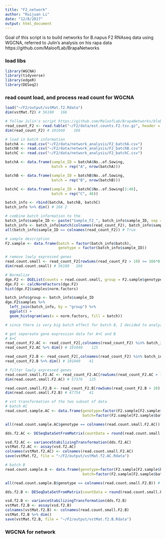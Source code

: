 ```yaml
---
title: "F2_network"
author: "Ruijuan Li"
date: "12/8/2017"
output: html_document
---
```


Goal of this script is to build networks for B.napus F2 RNAseq data using WGCNA, referred to Julin's analysis on his rapa data https://github.com/MaloofLab/BrapaNetworks 

### load libs
```r
library(WGCNA)
library(tidyverse)
library(edgeR)
library(DESeq2)
```

### read count load, and process read count for WGCNA  
```r
load("~/F2/output/vstMat.f2.Rdata")
dim(vstMat.f2) # 56180   166 

# follow Julin's script https://github.com/MaloofLab/BrapaNetworks/blob/master/ProcessCounts.Rmd 
read_count_F2 <- read.table("~/F2/data/est.counts.F2.tsv.gz", header = T, row.names = 1)
dim(read_count_F2) # 101040    166

# load in batch information 
batchA <- read.csv("~/F2/data/network_analysis/F2_batchA.csv")
batchB <- read.csv("~/F2/data/network_analysis/F2_batchB.csv")
batchC <- read.csv("~/F2/data/network_analysis/F2_batchC.csv")

batchA <- data.frame(sample_ID = batchA$No..of.Sowing, 
                     batch = rep("A", nrow(batchA)))

batchB <- data.frame(sample_ID = batchB$No..of.Sowing, 
                     batch = rep("B", nrow(batchB)))

batchC <- data.frame(sample_ID = batchC$No..of.Sowing[1:46], 
                     batch = rep("C", 46))

batch_info <- rbind(batchA, batchB, batchC) 
batch_info %>% dim() # 166 2 

# combine batch information to the 
batch_info$sample_ID <- paste("Sample_F2_", batch_info$sample_ID, sep = "")
batch_info <- batch_info[match(colnames(read_count_F2), batch_info$sample_ID),] # reorder batch_info to make it the same order as read count  
all(batch_info$sample_ID == colnames(read_count_F2)) # True 

# sample description 
F2.sample <- data.frame(batch = factor(batch_info$batch), 
                        genotype = factor(batch_info$sample_ID)) 

# remove lowly expressed genes 
read.count.small <- read_count_F2[rowSums(read_count_F2 > 10) >= 166*0.25,]
dim(read.count.small) # 56180   166   

# Normalize
dge.F2 <- DGEList(counts = read.count.small, group = F2.sample$genotype)
dge.F2 <- calcNormFactors(dge.F2)
hist(dge.F2$samples$norm.factors)

batch_info$group <- batch_info$sample_ID 
dge.F2$samples %>% 
  left_join(batch_info, by = "group") %>% 
  ggplot() + 
  geom_histogram(aes(x = norm.factors, fill = batch))

# since there is very big batch effect for batch B, I decided to analyze batch A+C and batch B seperately. 

# get sepereate gene expression data for A+C and B 
# A+C 
read_count_F2.AC <- read_count_F2[,colnames(read_count_F2) %in% batch_info$sample_ID[batch_info$batch == "A" | batch_info$batch == "C"]] 
read_count_F2.AC %>% dim() # 101040    125

read_count_F2.B <- read_count_F2[,colnames(read_count_F2) %in% batch_info$sample_ID[batch_info$batch == "B"]] 
read_count_F2.B %>% dim() # 101040    41 

# filter lowly expressed genes 
read.count.small.F2.AC <- read_count_F2.AC[rowSums(read_count_F2.AC > 10) >= 125*0.25,]
dim(read.count.small.F2.AC) # 57376   125 

read.count.small.F2.B <- read_count_F2.B[rowSums(read_count_F2.B > 10) >= 41*0.25,]
dim(read.count.small.F2.B) # 47754    41

# vst transformation of the two subset of data 
# batch AC 
read.count.sample.AC <- data.frame(genotype=factor(F2.sample[F2.sample$batch == "A" | F2.sample$batch == "C",]$genotype), 
                                   batch=factor(F2.sample[F2.sample$batch == "A" | F2.sample$batch == "C",]$batch)) 

all(read.count.sample.AC$genotype == colnames(read.count.small.F2.AC)) # True, same order 

dds.f2.AC <- DESeqDataSetFromMatrix(countData = round(read.count.small.F2.AC), colData = read.count.sample.AC, design = ~genotype)  # the model matrix is not full rank, so the model cannot be fit as specified. One or more variables or interaction terms in the design formula are linear combinations of the others and must be removed. The hope is that although there is still small batch effect exist, we hope that can be removed by using the norm.factors  

vsd.f2.AC <- varianceStabilizingTransformation(dds.f2.AC)
vstMat.f2.AC <- assay(vsd.f2.AC) 
colnames(vstMat.f2.AC) <- colnames(read.count.small.F2.AC) 
save(vstMat.f2, file = "~/F2/output/vstMat.f2.AC.Rdata")

# batch B
read.count.sample.B <- data.frame(genotype=factor(F2.sample[F2.sample$batch == "B",]$genotype), 
                                   batch=factor(F2.sample[F2.sample$batch == "B",]$batch)) 

all(read.count.sample.B$genotype == colnames(read.count.small.F2.B)) # True, same order 

dds.f2.B <- DESeqDataSetFromMatrix(countData = round(read.count.small.F2.B), colData = read.count.sample.B, design = ~genotype)  # the model matrix is not full rank, so the model cannot be fit as specified. One or more variables or interaction terms in the design formula are linear combinations of the others and must be removed. The hope is that although there is still small batch effect exist, we hope that can be removed by using the norm.factors  

vsd.f2.B <- varianceStabilizingTransformation(dds.f2.B)
vstMat.f2.B <- assay(vsd.f2.B) 
colnames(vstMat.f2.B) <- colnames(read.count.small.F2.B) 
vstMat.f2.B %>% dim()
save(vstMat.f2.B, file = "~/F2/output/vstMat.f2.B.Rdata") 
```

### WGCNA for network 
```r


```

